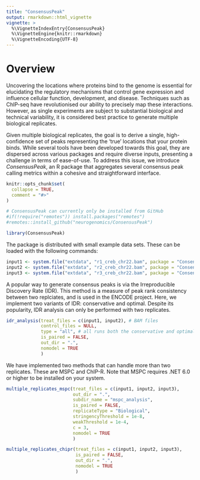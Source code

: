 ```yaml
---
title: "ConsensusPeak"
output: rmarkdown::html_vignette
vignette: >
  %\VignetteIndexEntry{ConsensusPeak}
  %\VignetteEngine{knitr::rmarkdown}
  %\VignetteEncoding{UTF-8}
---
```


# Overview 

Uncovering the locations where proteins bind to the genome is essential for 
elucidating the regulatory mechanisms that control gene expression and influence 
cellular function, development, and disease. Techniques such as ChIP-seq have 
revolutionised our ability to precisely map these interactions. However, as
single experiments are subject to substantial biological and technical
variability, it is considered best practice to generate multiple biological 
replicates.

Given multiple biological replicates, the goal is to derive a single, 
high-confidence set of peaks representing the 'true' locations that your
protein binds. While several tools have been developed towards this goal, they 
are dispersed across various packages and require diverse inputs, presenting a 
challenge in terms of ease-of-use. To address this issue, we 
introduce *ConsensusPeak*, an R package that aggregates several consensus peak 
calling metrics within a cohesive and straightforward interface.

<!-- \begin{itemize} -->
<!--   \item Irreproducible Discovery Rate (IDR) (n = 2) -->
<!--   \begin{enumerate} -->
<!--     \item Optimal -->
<!--     \item Conservative -->
<!--   \end{enumerate} -->
<!--   \item Multiple Sample Peak Calling (MSPC)  -->
<!--   \item Overlapping peak calls (n < 5) -->
<!-- \end{itemize} -->

```r
knitr::opts_chunk$set(
  collapse = TRUE,
  comment = "#>"
)
```

```r
# ConsensusPeak can currently only be installed from GitHub
#if(!require("remotes")) install.packages("remotes")
#remotes::install_github("neurogenomics/ConsensusPeak")

library(ConsensusPeak)
```

The package is distributed with small example data sets. These can be loaded 
with the following commands:
```r
input1 <- system.file("extdata", "r1_creb_chr22.bam", package = "ConsensusPeak")
input2 <- system.file("extdata", "r2_creb_chr22.bam", package = "ConsensusPeak")
input3 <- system.file("extdata", "r3_creb_chr22.bam", package = "ConsensusPeak")
```

A popular way to generate consensus peaks is via the Irreproducible Discovery 
Rate (IDR). This method is a measure of peak rank consistency between 
two replciates, and is used in the ENCODE project. Here, we implement two 
variants of IDR: conservative and optimal. Despite its popularity, IDR analysis 
can only be performed with two replicates.
```r

idr_analysis(treat_files = c(input1, input2), # BAM files
             control_files = NULL,
             type = "all", # all runs both the conservative and optimal methods. 
             is_paired = FALSE,
             out_dir = ".",
             nomodel = TRUE
             )
```

We have implemented two methods that can handle more than two replicates. These 
are MSPC and ChIP-R. Note that MSPC requires .NET 6.0 or higher to be installed 
on your system.

```r

multiple_replicates_mspc(treat_files = c(input1, input2, input3),
                         out_dir = ".",
                         subdir_name = "mspc_analysis",
                         is_paired = FALSE,
                         replicateType = "Biological",
                         stringencyThreshold = 1e-8,
                         weakThreshold = 1e-4,
                         c = 3,
                         nomodel = TRUE
                         )
```

```r

multiple_replicates_chipr(treat_files = c(input1, input2, input3),
                          is_paired = FALSE,
                          out_dir = ".",
                          nomodel = TRUE
                          )
```







